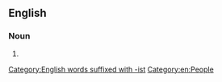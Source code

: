 ==English==

===Noun===
{{en-noun}}

# {{synonym of|en|rhabdomancer}}

[[Category:English words suffixed with -ist]]
[[Category:en:People]]